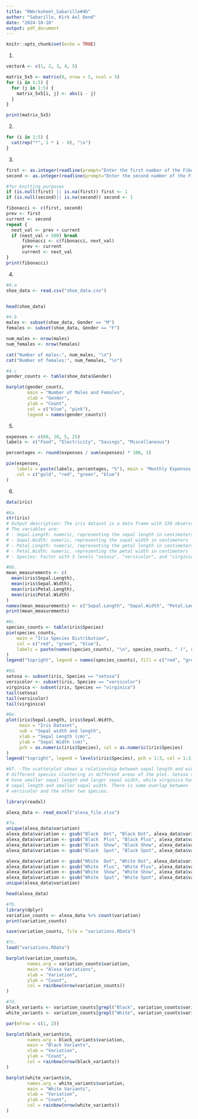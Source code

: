 ```yaml
---
title: "RWorksheet_Sabarillo#4b"
author: "Sabarillo, Kirk Axl Dend"
date: "2024-10-28"
output: pdf_document
---
```


```r
knitr::opts_chunk$set(echo = TRUE)
```
1.
```r
vectorA <- c(1, 2, 3, 4, 5)

matrix_5x5 <- matrix(0, nrow = 5, ncol = 5)
for (i in 1:5) {
  for (j in 1:5) {
    matrix_5x5[i, j] <- abs(i - j)  
  }
}

print(matrix_5x5)
```
2.
```r

for (i in 1:5) {
  cat(rep("*", 1 * i - 0), "\n") 
}
```
3.
```r
first <- as.integer(readline(prompt="Enter the first number of the Fibonacci sequence: "))
second <- as.integer(readline(prompt="Enter the second number of the Fibonacci sequence: "))

#for knitting purposes
if (is.null(first) || is.na(first)) first <- 1
if (is.null(second)|| is.na(second)) second <- 1

fibonacci <- c(first, second)
prev <- first
current <- second
repeat {
  next_val <- prev + current
  if (next_val > 500) break
      fibonacci <- c(fibonacci, next_val)
      prev <- current
      current <- next_val
}
print(fibonacci)
```
4.
```r
#4.a
shoe_data <- read.csv("shoe_data.csv")


head(shoe_data)

#4.b
males <- subset(shoe_data, Gender == "M")
females <- subset(shoe_data, Gender == "F")

num_males <- nrow(males)
num_females <- nrow(females)

cat("Number of males:", num_males, "\n")
cat("Number of females:", num_females, "\n")

#4.c
gender_counts <- table(shoe_data$Gender)

barplot(gender_counts, 
        main = "Number of Males and Females", 
        xlab = "Gender", 
        ylab = "Count", 
        col = c("blue", "pink"),
        legend = names(gender_counts))
```
5.
```r
expenses <- c(60, 10, 5, 25)
labels <- c("Food", "Electricity", "Savings", "Miscellaneous")

percentages <- round(expenses / sum(expenses) * 100, 1)

pie(expenses, 
    labels = paste(labels, percentages, "%"), main = "Monthly Expenses of Dela Cruz Family", 
    col = c("gold", "red", "green", "blue")
)
```
6.
```r
data(iris)

#6a.
str(iris)
# Output description: The iris dataset is a data frame with 150 observations and 5 variables.
# The variables are:
# - Sepal.Length: numeric, representing the sepal length in centimeters
# - Sepal.Width: numeric, representing the sepal width in centimeters
# - Petal.Length: numeric, representing the petal length in centimeters
# - Petal.Width: numeric, representing the petal width in centimeters
# - Species: Factor with 3 levels "setosa", "versicolor", and "virginica"

#6b.
mean_measurements <- c(
  mean(iris$Sepal.Length),
  mean(iris$Sepal.Width),
  mean(iris$Petal.Length),
  mean(iris$Petal.Width)
)
names(mean_measurements) <- c("Sepal.Length", "Sepal.Width", "Petal.Length", "Petal.Width")
print(mean_measurements)

#6c.
species_counts <- table(iris$Species)
pie(species_counts,
    main = "Iris Species Distribution",
    col = c("red", "green", "blue"),
    labels = paste(names(species_counts), "\n", species_counts, " (", round(species_counts / sum(species_counts) * 100, 1), "%)")
)
legend("topright", legend = names(species_counts), fill = c("red", "green", "blue"))

#6d.
setosa <- subset(iris, Species == "setosa")
versicolor <- subset(iris, Species == "versicolor")
virginica <- subset(iris, Species == "virginica")
tail(setosa)
tail(versicolor)
tail(virginica)

#6e.
plot(iris$Sepal.Length, iris$Sepal.Width,
     main = "Iris Dataset",
     sub = "Sepal width and length",
     xlab = "Sepal Length (cm)",
     ylab = "Sepal Width (cm)",
     pch = as.numeric(iris$Species), col = as.numeric(iris$Species)  
)
legend("topright", legend = levels(iris$Species), pch = 1:3, col = 1:3)

#6f. -The scatterplot shows a relationship between sepal length and width, with
# different species clustering in different areas of the plot. Setosa tends to
# have smaller sepal length and larger sepal width, while virginica has larger
# sepal length and smaller sepal width. There is some overlap between
# versicolor and the other two species.
```

```r
library(readxl)

alexa_data <- read_excel("alexa_file.xlsx")

#7a.
unique(alexa_data$variation)
alexa_data$variation <- gsub("Black  Dot", "Black Dot", alexa_data$variation)
alexa_data$variation <- gsub("Black  Plus", "Black Plus", alexa_data$variation)
alexa_data$variation <- gsub("Black  Show", "Black Show", alexa_data$variation)
alexa_data$variation <- gsub("Black  Spot", "Black Spot", alexa_data$variation)

alexa_data$variation <- gsub("White  Dot", "White Dot", alexa_data$variation)
alexa_data$variation <- gsub("White  Plus", "White Plus", alexa_data$variation)
alexa_data$variation <- gsub("White  Show", "White Show", alexa_data$variation)
alexa_data$variation <- gsub("White  Spot", "White Spot", alexa_data$variation)
unique(alexa_data$variation)

head(alexa_data)

#7b. 
library(dplyr)
variation_counts <- alexa_data %>% count(variation)
print(variation_counts)

save(variation_counts, file = "variations.RData")

#7c.
load("variations.RData")

barplot(variation_counts$n,
        names.arg = variation_counts$variation,
        main = "Alexa Variations",
        xlab = "Variation",
        ylab = "Count",
        col = rainbow(nrow(variation_counts))
)

#7d.
black_variants <- variation_counts[grepl("Black", variation_counts$variation), ]
white_variants <- variation_counts[grepl("White", variation_counts$variation), ]

par(mfrow = c(1, 2))

barplot(black_variants$n,
        names.arg = black_variants$variation,
        main = "Black Variants",
        xlab = "Variation",
        ylab = "Count",
        col = rainbow(nrow(black_variants))
)

barplot(white_variants$n,
        names.arg = white_variants$variation,
        main = "White Variants",
        xlab = "Variation",
        ylab = "Count",
        col = rainbow(nrow(white_variants))
)
```

